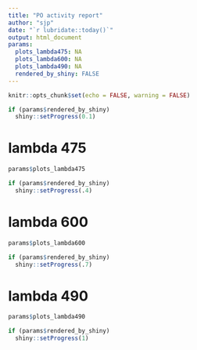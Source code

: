 ```yaml
---
title: "PO activity report"
author: "sjp"
date: "`r lubridate::today()`"
output: html_document
params:
  plots_lambda475: NA
  plots_lambda600: NA
  plots_lambda490: NA
  rendered_by_shiny: FALSE
---
```


```r
knitr::opts_chunk$set(echo = FALSE, warning = FALSE)
```

```r
if (params$rendered_by_shiny)
  shiny::setProgress(0.1)
```

# lambda 475

```r
params$plots_lambda475

if (params$rendered_by_shiny)
  shiny::setProgress(.4)
```

# lambda 600

```r
params$plots_lambda600

if (params$rendered_by_shiny)
  shiny::setProgress(.7)
```

# lambda 490

```r
params$plots_lambda490

if (params$rendered_by_shiny)
  shiny::setProgress(1)
```

